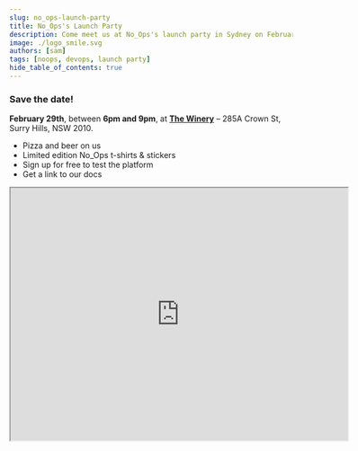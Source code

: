 ```yaml
---
slug: no_ops-launch-party
title: No_Ops's Launch Party
description: Come meet us at No_Ops's launch party in Sydney on February 29th!
image: ./logo_smile.svg
authors: [sam]
tags: [noops, devops, launch party]
hide_table_of_contents: true
---
```


### Save the date!

**February 29th**, between **6pm and 9pm**, at **[The Winery](https://thewinerysurryhills.com.au/)** – 285A Crown St, Surry Hills, NSW 2010.

- Pizza and beer on us
- Limited edition No_Ops t-shirts & stickers
- Sign up for free to test the platform
- Get a link to our docs

<div style={{ textAlign: "center" }}>

<iframe
	src="https://www.google.com/maps/embed?pb=!1m18!1m12!1m3!1d3312.3161788963703!2d151.21427690000002!3d-33.88151!2m3!1f0!2f0!3f0!3m2!1i1024!2i768!4f13.1!3m3!1m2!1s0x6b12afd5d338e2b5%3A0x613ecafa37097004!2s285A%20Crown%20St%2C%20Surry%20Hills%20NSW%202010!5e0!3m2!1sen!2sau!4v1706675535471!5m2!1sen!2sau"
	width="600"
	height="450"
	style={{ border: 0 }}
	allowfullscreen=""
	loading="lazy"
	referrerpolicy="no-referrer-when-downgrade"
/>

<div style={{ height: "32px" }} />

<div style={{ height: "32px" }} />

![No_Ops](logo_smile.svg)

</div>
